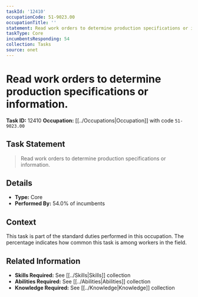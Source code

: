 ```yaml
---
taskId: '12410'
occupationCode: 51-9023.00
occupationTitle: ''
statement: Read work orders to determine production specifications or information.
taskType: Core
incumbentsResponding: 54
collection: Tasks
source: onet
---
```

# Read work orders to determine production specifications or information.

**Task ID:** 12410
**Occupation:** [[../Occupations|Occupation]] with code `51-9023.00`

## Task Statement

> Read work orders to determine production specifications or information.

## Details

- **Type:** Core
- **Performed By:** 54.0% of incumbents

## Context

This task is part of the standard duties performed in this occupation. The percentage indicates how common this task is among workers in the field.

## Related Information

- **Skills Required:** See [[../Skills|Skills]] collection
- **Abilities Required:** See [[../Abilities|Abilities]] collection
- **Knowledge Required:** See [[../Knowledge|Knowledge]] collection
